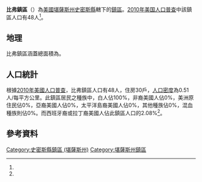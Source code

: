 {{noteTA
|G1=USState
}}
{{Infobox settlement
|official_name = 比弗鎮區
|native_name = Beaver Township
|settlement_type = 鎮區
|pushpin_map=USA Kansas
|coordinates_display = inline,title
|coordinates_region = US-KS
|subdivision_type = [[世界政區索引|國家]]
|subdivision_name = [[美国|美国]]
|subdivision_type1 = [[美國行政區劃|州]]
|subdivision_name1 = [[堪薩斯州|堪薩斯州]]
|subdivision_type2 = [[堪薩斯州行政區劃|縣]]
|subdivision_name2 = [[史密斯縣_(堪薩斯州)|史密斯縣]]
|area_total_km2 = 93.27
|area_land_km2 = 92.88
|area_water_km2 = 0.38
|area_total_sq_mi =
|area_land_sq_mi =
|area_water_sq_mi =
|area_water_percent = 0.41
|population_as_of = [[2010年美国人口普查|2010]]
|population_footnotes = <ref name="Census 2010">{{cite web| url=http://factfinder2.census.gov| title=Race, Hispanic or Latino, Age, and Housing Occupancy: 2010 Census Redistricting Data, Beaver township, Smith County, Kansas| publisher=U.S. Census Bureau, American FactFinder 2| accessdate=2016-09-10| archive-date=2013-09-11| archive-url=https://web.archive.org/web/20130911234518/http://factfinder2.census.gov/| dead-url=no}}</ref>
|population_total = 48
|population_density_km2 = auto
|elevation_footnotes = 
|elevation_m = 624
|elevation_ft = 
|latd = 39
|latm = 57
|lats = 58
|latNS = N
|longd = 98
|longm = 47
|longs = 35
|longEW = W
|postal_code_type =
|postal_code = 
|blank_name = [[聯邦資料處理標準|FIPS代碼]]
|blank_info = 20-05200
|blank1_name = [[地名信息系统|GNIS編號]] 
|blank1_info = [http://geonames.usgs.gov/pls/gnispublic/f?p=gnispq:3:::NO::P3_FID:0417825 0417825]
|website = 
|footnotes = 
}}

'''比弗鎮區'''（{{lang-en|'''Beaver Township'''}}）為[[美國|美國]][[堪薩斯州|堪薩斯州]][[史密斯縣_(堪薩斯州)|史密斯縣]]轄下的[[行政鎮區|鎮區]]。[[2010年美国人口普查|2010年美国人口普查]]中該鎮區人口有48人<ref name="Census 2010"/>。

==地理==
比弗鎮區涵蓋總面積為{{convert|93.27|km2|sqmi}}。

==人口統計==
根據[[2010年美國人口普查|2010年美國人口普查]]，比弗鎮區人口有48人，住房30戶，[[人口密度|人口密度]]為0.51人/每平方公里。此鎮區居民之種族中，白人佔100%，非裔美國人佔0%，美洲原住民佔0%，亞裔美國人佔0%，太平洋島裔美國人佔0%，其他種族佔0%，混血種族則佔0%。而西班牙裔或拉丁裔美國人佔此鎮區人口的2.08%<ref name="Census 2010"/>。

==參考資料==
{{reflist}}

{{史密斯縣 (堪薩斯州)}}

{{DEFAULTSORT:Beaver}}
[[Category:史密斯縣鎮區_(堪薩斯州)|Category:史密斯縣鎮區 (堪薩斯州)]]
[[Category:堪薩斯州鎮區|Category:堪薩斯州鎮區]]

{{SmithCountyKS-geo-stub}}